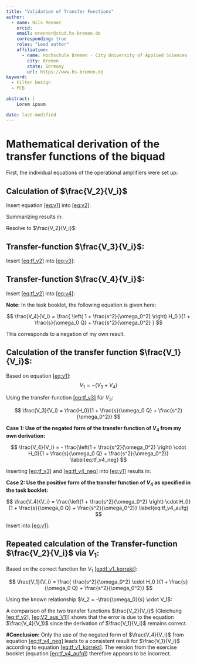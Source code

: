 ```yaml
---
title: "Validation of Transfer Functions"
author: 
  - name: Nils Renner
    orcid: 
    email: nrenner@stud.hs-bremen.de
    corresponding: true
    roles: "Lead author"
    affiliation:
      - name: Hochschule Bremen - City University of Applied Sciences (HSB)
        city: Bremen
        state: Germany
        url: https://www.hs-bremen.de  
keyword:
  - Filter Design 
  - PCB

abstract: |
    Lorem ipsum 

date: last-modified
---
```

 
# Mathematical derivation of the transfer functions of the biquad

First, the individual equations of the operational amplifiers were set up:

\begin{aligned}
V_1 &= -(V_3 + V_4) \label{eq:v1} \\
V_2 &= -\left(\frac{1}{s} \omega_0 \cdot V_1 \right) \\
V_3 &= -\left(\frac{1}{s} \omega_0 \cdot V_2 \right) \\
V_4 &= -\left( \frac{V_2}{Q} + H_0 \cdot V_i \right) 
\end{aligned}

## Calculation of $\frac{V_2}{V_i}$

Insert equation [\[eq:v1\]](#eq:v1){reference-type="eqref" reference="eq:v1"} into
[\[eq:v2\]](#eq:v2){reference-type="eqref" reference="eq:v2"}: 


\begin{aligned}
V_2 &= -\frac{\omega_0}{s} \cdot V_1 = -\frac{\omega_0}{s} \cdot (-V_3 - V_4) \nonumber \\
&= -\frac{\omega_0}{s} \cdot \left( \frac{\omega_0}{s} \cdot V_2 + \frac{1}{Q} \cdot V_2 + H_0 \cdot V_i \right) \label{eq:v2_expanded}
\end{aligned}


Summarizing results in:

\begin{aligned}
V_2 &= -\frac{\omega_0^2}{s^2} \cdot V_2 - \frac{\omega_0}{s Q} \cdot V_2 - \frac{\omega_0}{s} H_0 \cdot V_i \\
\Rightarrow \frac{\omega_0}{s} H_0 \cdot V_i &= -\left( \frac{\omega_0^2}{s^2} + \frac{\omega_0}{s Q} + 1 \right) V_2
\end{aligned}


Resolve to $\frac{V_2}{V_i}$:

\begin{aligned}
\frac{V_2}{V_i} = \frac{\frac{\omega_0}{s} H_0}{ -\left( \frac{\omega_0^2}{s^2} + \frac{\omega_0}{s Q} + 1 \right)} 
= -\frac{ \frac{s}{\omega_0} H_0 }{ 1 + \frac{s}{\omega_0 Q} + \frac{s^2}{\omega_0^2} } \label{eq:tf_v2}
\end{aligned}


## Transfer-function $\frac{V_3}{V_i}$:

Insert [\[eq:tf_v2\]](#eq:tf_v2){reference-type="eqref" reference="eq:tf_v2"} into
[\[eq:v3\]](#eq:v3){reference-type="eqref" reference="eq:v3"}:


\begin{aligned}
V_3 &= -\frac{\omega_0}{s} \cdot V_2 = -\frac{\omega_0}{s} \cdot \left( -\frac{\frac{s}{\omega_0} H_0 }{ 1 + \frac{s}{\omega_0 Q} + \frac{s^2}{\omega_0^2} } \cdot V_i \right) \nonumber \\
&= \left( \frac{H_0}{1 + \frac{s}{\omega_0 Q} + \frac{s^2}{\omega_0^2}} \right) V_i \\
\Rightarrow \frac{V_3}{V_i} &= \frac{H_0}{1 + \frac{s}{\omega_0 Q} + \frac{s^2}{\omega_0^2}}
\end{aligned}


## Transfer-function $\frac{V_4}{V_i}$:

Insert [\[eq:tf_v2\]](#eq:tf_v2){reference-type="eqref" reference="eq:tf_v2"} into
[\[eq:v4\]](#eq:v4){reference-type="eqref" reference="eq:v4"}: 


\begin{aligned}
V_4 &= -\left( \frac{1}{Q} \cdot V_2 + H_0 \cdot V_i \right) = -\left( \frac{1}{Q} \cdot \left( -\frac{
\frac{s}{\omega_0} H_0 }{1 + \frac{s}{\omega_0 Q} + \frac{s^2}{\omega_0^2}} \cdot V_i \right) + H_0 \cdot V_i \right)
\nonumber \\ 
&= \left( \frac{\frac{s}{\omega_0 Q} H_0}{1 + \frac{s}{\omega_0 Q} + \frac{s^2}{\omega_0^2}} - H_0 \right) V_i \\
&= \left( \frac{ \frac{s}{\omega_0 Q} - \left(1 + \frac{s}{\omega_0 Q} + \frac{s^2}{\omega_0^2} \right) }{1 + \frac{s}{\omega_0 Q} + \frac{s^2}{\omega_0^2} } \cdot H_0 \right) V_i \\
&= - \frac{ \left( 1 + \frac{s^2}{\omega_0^2} \right) H_0 }{1 + \frac{s}{\omega_0 Q} + \frac{s^2}{\omega_0^2} } \cdot V_i \\
\Rightarrow \frac{V_4}{V_i} &= - \frac{ \left( 1 + \frac{s^2}{\omega_0^2} \right) H_0 }{1 + \frac{s}{\omega_0 Q} + \frac{s^2}{\omega_0^2} }
\end{aligned}


**Note:** In the task booklet, the following equation is given here:

$$
\frac{V_4}{V_i} = \frac{ \left( 1 + \frac{s^2}{\omega_0^2} \right) H_0 }{1 + \frac{s}{\omega_0 Q} +
\frac{s^2}{\omega_0^2} }
$$

This corresponds to a negation of my own result.


## Calculation of the transfer function $\frac{V_1}{V_i}$:

Based on equation [\[eq:v1\]](#eq:v1){reference-type="eqref" reference="eq:v1"}: $$V_1 = -(V_3 + V_4)$$

Using the transfer-function
[\[eq:tf_v3\]](#eq:tf_v3){reference-type="eqref" reference="eq:tf_v3"} für $V_3$:

$$
\frac{V_3}{V_i} = \frac{H_0}{1 + \frac{s}{\omega_0 Q} + \frac{s^2}{\omega_0^2}}
$$

**Case 1: Use of the negated form of the transfer function of $V_4$ from my own derivation:** 

$$
\frac{V_4}{V_i} = - \frac{\left(1 + \frac{s^2}{\omega_0^2} \right) \cdot H_0}{1 + \frac{s}{\omega_0 Q} +
\frac{s^2}{\omega_0^2}}
\label{eq:tf_v4_neg}
$$

Inserting [\[eq:tf_v3\]](#eq:tf_v3){reference-type="eqref" reference="eq:tf_v3"} and
[\[eq:tf_v4_neg\]](#eq:tf_v4_neg){reference-type="eqref" reference="eq:tf_v4_neg"} into
[\[eq:v1\]](#eq:v1){reference-type="eqref" reference="eq:v1"} results in: 

\begin{aligned}
V_1 &= -\left( V_3 + V_4 \right) = -\left( \frac{H_0}{D} + \left( -\frac{ \left( 1 + \frac{s^2}{\omega_0^2} \right) H_0
}{D} \right) \right) V_i \nonumber \\ 
&= \left( \frac{ \left( \frac{s^2}{\omega_0^2} \right) H_0 }{D} \right) V_i \quad \text{mit } D = 1 + \frac{s}{\omega_0
Q} + \frac{s^2}{\omega_0^2} \\
\Rightarrow \frac{V_1}{V_i} &= \frac{ \left( \frac{s^2}{\omega_0^2} \right) H_0 }{1 + \frac{s}{\omega_0 Q} +
\frac{s^2}{\omega_0^2}} \label{eq:tf_v1_korrekt}
\end{aligned}


**Case 2: Use the positive form of the transfer function of $V_4$ as specified in the task booklet:** 

$$
\frac{V_4}{V_i} = \frac{\left(1 + \frac{s^2}{\omega_0^2} \right) \cdot H_0}{1 + \frac{s}{\omega_0 Q} +
\frac{s^2}{\omega_0^2}} \label{eq:tf_v4_aufg}
$$ 


Insert into [\[eq:v1\]](#eq:v1){reference-type="eqref" reference="eq:v1"}: 

\begin{aligned}
V_1 &= -\left( V_3 + V_4 \right) = -\left( \frac{H_0}{D} + \frac{ \left( 1 + \frac{s^2}{\omega_0^2} \right) H_0 }{D}
\right) V_i \nonumber \\ 
&= -\left( \frac{ \left( 2 + \frac{s^2}{\omega_0^2} \right) H_0 }{D} \right) V_i \\ 
\Rightarrow \frac{V_1}{V_i} &= - \frac{ \left( 2 + \frac{s^2}{\omega_0^2} \right) H_0 }{1 + \frac{s}{\omega_0 Q} +
\frac{s^2}{\omega_0^2}} \label{eq:tf_v1_falsch}
\end{aligned}



## Repeated calculation of the Transfer-function $\frac{V_2}{V_i}$ via $V_1$:

Based on the correct function for $V_1$ [\[eq:tf_v1_korrekt\]](#eq:tf_v1_korrekt){reference-type="eqref"
reference="eq:tf_v1_korrekt"}: 

$$
\frac{V_1}{V_i} = \frac{ \frac{s^2}{\omega_0^2} \cdot H_0 }{1 + \frac{s}{\omega_0 Q} + \frac{s^2}{\omega_0^2}}
$$

Using the known relationship $V_2 = -\frac{\omega_0}{s} \cdot V_1$:

\begin{aligned}
V_2 &= -\frac{\omega_0}{s} \cdot V_1 \notag \\
&= -\frac{\omega_0}{s} \cdot \frac{ \frac{s^2}{\omega_0^2} \cdot H_0 }{1 + \frac{s}{\omega_0 Q} +
\frac{s^2}{\omega_0^2}} \cdot V_i \notag \\ 
&= -\frac{ \frac{s}{\omega_0} \cdot H_0 }{1 + \frac{s}{\omega_0 Q} + \frac{s^2}{\omega_0^2}} \cdot V_i \\ 
\Rightarrow \frac{V_2}{V_i} &= - \frac{\frac{s}{\omega_0} H_0 }{1 + \frac{s}{\omega_0 Q} + \frac{s^2}{\omega_0^2}}
\label{eq:V2_aus_V1} 
\end{aligned}


A comparison of the two transfer functions $\frac{V_2}{V_i}$ (Gleichung
[\[eq:tf_v2\]](#eq:tf_v2){reference-type="eqref" reference="eq:tf_v2"},
[\[eq:V2_aus_V1\]](#eq:V2_aus_V1){reference-type="eqref" reference="eq:V2_aus_V1"})  shows that the error is due to the equation $\frac{V_4}{V_1}$ since the derivation of $\frac{V_1}{V_i}$ remains correct.


**#Conclusion:** Only the use of the negated form of $\frac{V_4}{V_i}$ from equation
[\[eq:tf_v4_neg\]](#eq:tf_v4_neg){reference-type="eqref" reference="eq:tf_v4_neg"} leads to a consistent result for  $\frac{V_1}{V_i}$ according to equation [\[eq:tf_v1_korrekt\]](#eq:tf_v1_korrekt){reference-type="eqref"
reference="eq:tf_v1_korrekt"}. The version from the exercise booklet (equation 
[\[eq:tf_v4_aufg\]](#eq:tf_v4_aufg){reference-type="eqref" 
reference="eq:tf_v4_aufg"}) therefore appears to be incorrect.
